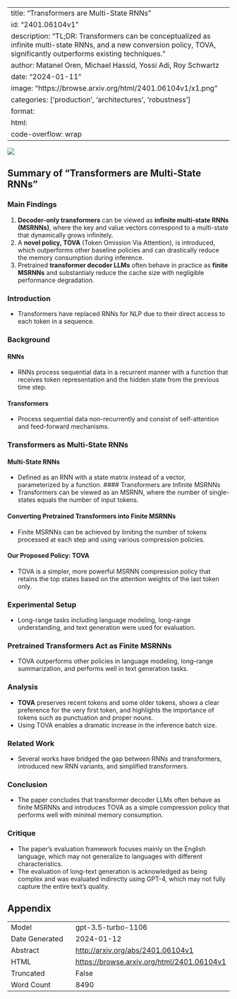 
---
title: "Transformers are Multi-State RNNs"
id: "2401.06104v1"
description: "TL;DR: Transformers can be conceptualized as infinite multi-state RNNs, and a new conversion policy, TOVA, significantly outperforms existing techniques."
author: Matanel Oren, Michael Hassid, Yossi Adi, Roy Schwartz
date: "2024-01-11"
image: "https://browse.arxiv.org/html/2401.06104v1/x1.png"
categories: ['production', 'architectures', 'robustness']
format:
  html:
    code-overflow: wrap
---

![](https://browse.arxiv.org/html/2401.06104v1/x1.png)

## Summary of "Transformers are Multi-State RNNs"

### Main Findings
1. **Decoder-only transformers** can be viewed as **infinite multi-state RNNs (MSRNNs)**, where the key and value vectors correspond to a multi-state that dynamically grows infinitely.
2. A **novel policy, TOVA** (Token Omission Via Attention), is introduced, which outperforms other baseline policies and can drastically reduce the memory consumption during inference.
3. Pretrained **transformer decoder LLMs** often behave in practice as **finite MSRNNs** and substantialy reduce the cache size with negligible performance degradation. 

### Introduction
- Transformers have replaced RNNs for NLP due to their direct access to each token in a sequence.

### Background
#### RNNs
- RNNs process sequential data in a recurrent manner with a function that receives token representation and the hidden state from the previous time step.

#### Transformers
- Process sequential data non-recurrently and consist of self-attention and feed-forward mechanisms.

### Transformers as Multi-State RNNs
#### Multi-State RNNs
- Defined as an RNN with a state matrix instead of a vector, parameterized by a function.
#### Transformers are Infinite MSRNNs
- Transformers can be viewed as an MSRNN, where the number of single-states equals the number of input tokens.

#### Converting Pretrained Transformers into Finite MSRNNs
- Finite MSRNNs can be achieved by limiting the number of tokens processed at each step and using various compression policies.

#### Our Proposed Policy: TOVA
- TOVA is a simpler, more powerful MSRNN compression policy that retains the top states based on the attention weights of the last token only.

### Experimental Setup
- Long-range tasks including language modeling, long-range understanding, and text generation were used for evaluation.

### Pretrained Transformers Act as Finite MSRNNs
- TOVA outperforms other policies in language modeling, long-range summarization, and performs well in text generation tasks.

### Analysis
- **TOVA** preserves recent tokens and some older tokens, shows a clear preference for the very first token, and highlights the importance of tokens such as punctuation and proper nouns.
- Using TOVA enables a dramatic increase in the inference batch size.

### Related Work
- Several works have bridged the gap between RNNs and transformers, introduced new RNN variants, and simplified transformers. 

### Conclusion
- The paper concludes that transformer decoder LLMs often behave as finite MSRNNs and introduces TOVA as a simple compression policy that performs well with minimal memory consumption.

### Critique
- The paper's evaluation framework focuses mainly on the English language, which may not generalize to languages with different characteristics.
- The evaluation of long-text generation is acknowledged as being complex and was evaluated indirectly using GPT-4, which may not fully capture the entire text's quality.

## Appendix

|          |          |
|----------|----------|
| Model     | gpt-3.5-turbo-1106       |
| Date Generated     | 2024-01-12       |
| Abstract | [http://arxiv.org/abs/2401.06104v1](http://arxiv.org/abs/2401.06104v1)        |
| HTML     | [https://browse.arxiv.org/html/2401.06104v1](https://browse.arxiv.org/html/2401.06104v1)       |
| Truncated       | False       |
| Word Count       | 8490       |